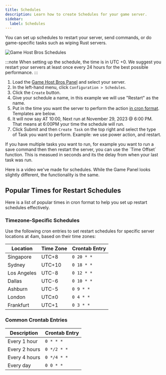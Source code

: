 ```yaml
---
title: Schedules
description: Learn how to create Schedules for your game server.
sidebar:
  label: Schedules
---
```



You can set up schedules to restart your server, send commands, or do game-specific tasks such as wiping Rust servers.

![Game Host Bros Schedules](../../../assets/guide-images/schedules.png)

:::note
When setting up the schedule, the time is in UTC +0. We suggest you restart your servers at least once every 24 hours for the best possible performance.
:::
<Steps>
1. Load the [Game Host Bros Panel](https://panel.gamehostbros.com/) and select your server.
2. In the left-hand menu, click `Configuration > Schedules`.
3. Click the `Create` button.
4. Give your schedule a name, in this example we will use "Restart" as the name.
5. Put in the time you want the server to perform the action [in cron format](https://crontab.guru/). Templates are below.
6. It will now say AT 10:00, Next run at November 29, 2023 @ 6:00 PM. That means at 6:00PM your time the schedule will run.
7. Click Submit and then `Create Task` on the top right and select the type of Task you want to perform. Example: we use power action, and restart.
</Steps>
If you have multiple tasks you want to run, for example you want to run a save command then then restart the server, you can use the `Time Offset` function. This is measued in seconds and its the delay from when your last task was run.

Here is a video we've made for schedules. While the Game Panel looks slightly different, the functionality is the same.

<YouTube id="MyIA9kse-Ec" />

## Popular Times for Restart Schedules

Here is a list of popular times in cron format to help you set up restart schedules effectively.

### Timezone-Specific Schedules

Use the following cron entries to set restart schedules for specific server locations at 4am, based on their time zones:

| Location          | Time Zone | Crontab Entry  |
|--------------------|-----------|----------------|
| Singapore         | UTC+8     | `0 20 * *`   |
| Sydney            | UTC+10    | `0 18 * *`   |
| Los Angeles       | UTC-8     | `0 12 * *`   |
| Dallas            | UTC-6     | `0 10 * *`   |
| Ashburn           | UTC-5     | `0 9 * *`    |
| London            | UTC±0     | `0 4 * *`    |
| Frankfurt         | UTC+1     | `0 3 * *`    |

### Common Crontab Entries

| Description      | Crontab Entry       |
|------------------|---------------------|
| Every 1 hour     | `0 * * * `        |
| Every 2 hours    | `0 */2 * *`      |
| Every 4 hours    | `0 */4 * *`      |
| Every day        | `0 0 * *`        |